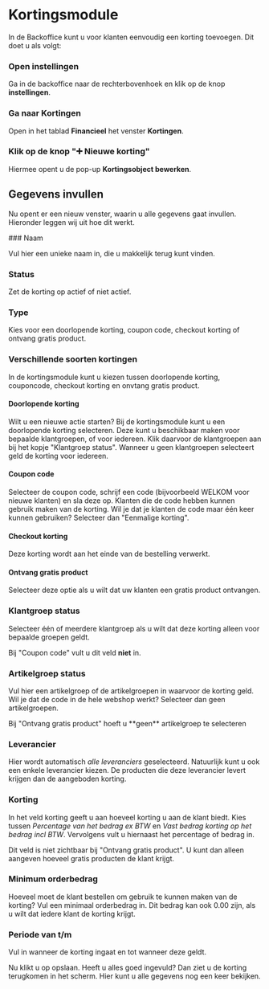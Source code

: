 # Kortingsmodule

In de Backoffice kunt u voor klanten eenvoudig een korting toevoegen. Dit doet u als volgt:


<Steps>

### Open instellingen

Ga in de backoffice naar de rechterbovenhoek en klik op de knop **instellingen**.

### Ga naar Kortingen

Open in het tablad **Financieel** het venster **Kortingen**.

### Klik op de knop "➕ Nieuwe korting"

Hiermee opent u de pop-up **Kortingsobject bewerken**.

</Steps>

## Gegevens invullen

Nu opent er een nieuw venster, waarin u alle gegevens gaat invullen.
Hieronder leggen wij uit hoe dit werkt.

<Steps>
### Naam

Vul hier een unieke naam in, die u makkelijk terug kunt vinden.

### Status

Zet de korting op actief of niet actief.

### Type

Kies voor een doorlopende korting, coupon code, checkout korting of ontvang gratis product.

### Verschillende soorten kortingen

In de kortingsmodule kunt u kiezen tussen doorlopende korting, couponcode, checkout korting en onvtang gratis product.

#### Doorlopende korting

Wilt u een nieuwe actie starten? Bij de kortingsmodule kunt u een doorlopende korting selecteren.
Deze kunt u beschikbaar maken voor bepaalde klantgroepen, of voor iedereen. Klik daarvoor de klantgroepen aan bij het kopje "Klantgroep status".
Wanneer u geen klantgroepen selecteert geld de korting voor iedereen.

#### Coupon code

Selecteer de coupon code, schrijf een code (bijvoorbeeld WELKOM voor nieuwe klanten) en sla deze op.
Klanten die de code hebben kunnen gebruik maken van de korting.
Wil je dat je klanten de code maar één keer kunnen gebruiken? Selecteer dan "Eenmalige korting".

#### Checkout korting

Deze korting wordt aan het einde van de bestelling verwerkt.

#### Ontvang gratis product

Selecteer deze optie als u wilt dat uw klanten een gratis product ontvangen.

### Klantgroep status

Selecteer één of meerdere klantgroep als u wilt dat deze korting alleen voor bepaalde groepen geldt.

<Callout type="warning">Bij "Coupon code" vult u dit veld **niet** in.</Callout>
### Artikelgroep status

Vul hier een artikelgroep of de artikelgroepen in waarvoor de korting geld. Wil je dat de code in de hele webshop werkt?
Selecteer dan geen artikelgroepen.

<Callout type="warning">
  Bij "Ontvang gratis product" hoeft u **geen** artikelgroep te selecteren
</Callout>

### Leverancier

Hier wordt automatisch _alle leveranciers_ geselecteerd. Natuurlijk kunt u ook een enkele leverancier kiezen. De producten die deze leverancier levert krijgen dan de aangeboden korting.

### Korting

In het veld korting geeft u aan hoeveel korting u aan de klant biedt.
Kies tussen _Percentage van het bedrag ex BTW_ en _Vast bedrag korting op het bedrag incl BTW_.
Vervolgens vult u hiernaast het percentage of bedrag in.

Dit veld is niet zichtbaar bij "Ontvang gratis product". U kunt dan alleen aangeven hoeveel gratis producten de klant krijgt.

### Minimum orderbedrag

Hoeveel moet de klant bestellen om gebruik te kunnen maken van de korting? Vul een minimaal orderbedrag in. Dit bedrag kan ook 0.00 zijn, als u wilt dat iedere klant de korting krijgt.

### Periode van t/m

Vul in wanneer de korting ingaat en tot wanneer deze geldt.

</Steps>

Nu klikt u op opslaan. Heeft u alles goed ingevuld? Dan ziet u de korting terugkomen in het scherm. Hier kunt u alle gegevens nog een keer bekijken.
